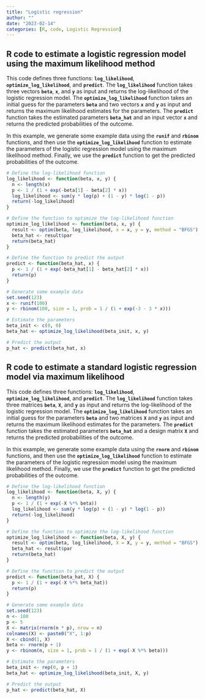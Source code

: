 ```yaml
---
title: "Logistic regression"
author: ""
date: "2023-02-14"
categories: [R, code, Logistic Regression]
---
```


## R code to estimate a logistic regression model using the maximum likelihood method

This code defines three functions: **`log_likelihood`**, **`optimize_log_likelihood`**, and **`predict`**. The **`log_likelihood`** function takes three vectors **`beta`**, **`x`**, and **`y`** as input and returns the log-likelihood of the logistic regression model. The **`optimize_log_likelihood`** function takes an initial guess for the parameters **`beta`** and two vectors **`x`** and **`y`** as input and returns the maximum likelihood estimates for the parameters. The **`predict`** function takes the estimated parameters **`beta_hat`** and an input vector **`x`** and returns the predicted probabilities of the outcome.

In this example, we generate some example data using the **`runif`** and **`rbinom`** functions, and then use the **`optimize_log_likelihood`** function to estimate the parameters of the logistic regression model using the maximum likelihood method. Finally, we use the **`predict`** function to get the predicted probabilities of the outcome.

```r
# Define the log-likelihood function
log_likelihood <- function(beta, x, y) {
  n <- length(x)
  p <- 1 / (1 + exp(-beta[1] - beta[2] * x))
  log_likelihood <- sum(y * log(p) + (1 - y) * log(1 - p))
  return(-log_likelihood)
}

# Define the function to optimize the log-likelihood function
optimize_log_likelihood <- function(beta, x, y) {
  result <- optim(beta, log_likelihood, x = x, y = y, method = "BFGS")
  beta_hat <- result$par
  return(beta_hat)
}

# Define the function to predict the output
predict <- function(beta_hat, x) {
  p <- 1 / (1 + exp(-beta_hat[1] - beta_hat[2] * x))
  return(p)
}

# Generate some example data
set.seed(123)
x <- runif(100)
y <- rbinom(100, size = 1, prob = 1 / (1 + exp(-2 - 3 * x)))

# Estimate the parameters
beta_init <- c(0, 0)
beta_hat <- optimize_log_likelihood(beta_init, x, y)

# Predict the output
p_hat <- predict(beta_hat, x)

```

## R code to estimate a standard logistic regression model via maximum likelihood 

This code defines three functions: **`log_likelihood`**, **`optimize_log_likelihood`**, and **`predict`**. The **`log_likelihood`** function takes three matrices **`beta`**, **`X`**, and **`y`** as input and returns the log-likelihood of the logistic regression model. The **`optimize_log_likelihood`** function takes an initial guess for the parameters **`beta`** and two matrices **`X`** and **`y`** as input and returns the maximum likelihood estimates for the parameters. The **`predict`** function takes the estimated parameters **`beta_hat`** and a design matrix **`X`** and returns the predicted probabilities of the outcome.

In this example, we generate some example data using the **`rnorm`** and **`rbinom`** functions, and then use the **`optimize_log_likelihood`** function to estimate the parameters of the logistic regression model using the maximum likelihood method. Finally, we use the **`predict`** function to get the predicted probabilities of the outcome.

```r
# Define the log-likelihood function
log_likelihood <- function(beta, X, y) {
  n <- length(y)
  p <- 1 / (1 + exp(-X %*% beta))
  log_likelihood <- sum(y * log(p) + (1 - y) * log(1 - p))
  return(-log_likelihood)
}

# Define the function to optimize the log-likelihood function
optimize_log_likelihood <- function(beta, X, y) {
  result <- optim(beta, log_likelihood, X = X, y = y, method = "BFGS")
  beta_hat <- result$par
  return(beta_hat)
}

# Define the function to predict the output
predict <- function(beta_hat, X) {
  p <- 1 / (1 + exp(-X %*% beta_hat))
  return(p)
}

# Generate some example data
set.seed(123)
n <- 100
p <- 5
X <- matrix(rnorm(n * p), nrow = n)
colnames(X) <- paste0("X", 1:p)
X <- cbind(1, X)
beta <- rnorm(p + 1)
y <- rbinom(n, size = 1, prob = 1 / (1 + exp(-X %*% beta)))

# Estimate the parameters
beta_init <- rep(0, p + 1)
beta_hat <- optimize_log_likelihood(beta_init, X, y)

# Predict the output
p_hat <- predict(beta_hat, X)

```
